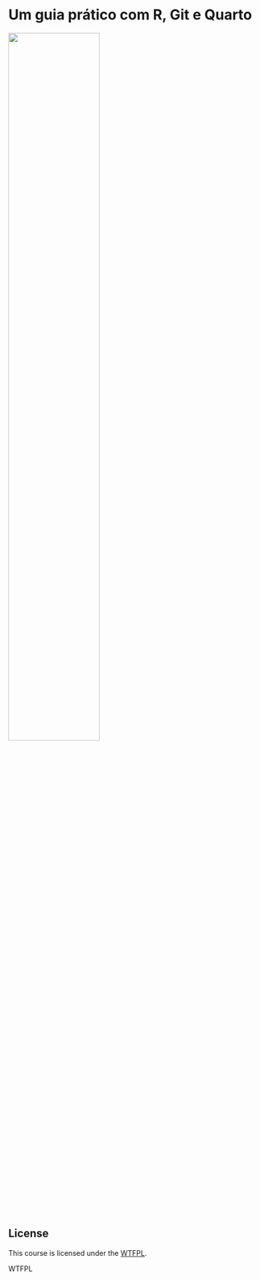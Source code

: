 # Um guia prático com R, Git e Quarto {.unnumbered}


![](images/coverDOB.jfif){width=60%}

## License

This course is licensed under the [WTFPL](http://www.wtfpl.net/txt/copying/).

<a href="http://www.wtfpl.net/"><img
       src="images/wtfpl-badge-4.png"
       width="80" height="15" alt="WTFPL" /></a>